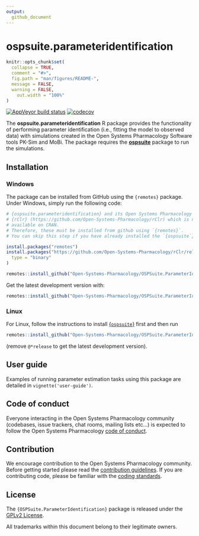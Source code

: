```yaml
---
output: 
  github_document
---
```


# ospsuite.parameteridentification


```r
knitr::opts_chunk$set(
  collapse = TRUE,
  comment = "#>",
  fig.path = "man/figures/README-",
  message = FALSE,
  warning = FALSE,
    out.width = "100%"
)
```


  <!-- badges: start -->

[![AppVeyor build status](https://ci.appveyor.com/api/projects/status/github/Open-Systems-Pharmacology/OSPSuite.ParameterIdentification?branch=develop&svg=true)](https://ci.appveyor.com/project/open-systems-pharmacology-ci/ospsuite-parameteridentification)
[![codecov](https://codecov.io/gh/Open-Systems-Pharmacology/OSPSuite.ParameterIdentification/branch/develop/graph/badge.svg)](https://codecov.io/gh/Open-Systems-Pharmacology/OSPSuite.ParameterIdentification)

  <!-- badges: end -->
  
<!-- README.md is generated from README.Rmd. Please edit that file -->


The **ospsuite.parameteridentification** R package provides the functionality of performing parameter identification (i.e., fitting the model to observed data) with simulations created in the Open Systems Pharmacology Software tools PK-Sim and MoBi. The package requires the [**ospsuite**](https://github.com/Open-Systems-Pharmacology/OSPSuite-R) package to run the simulations.

## Installation

### Windows
The package can be installed from GitHub using the `{remotes}` package.  Under Windows, simply run the following code:

```r
# {ospsuite.parameteridentification} and its Open Systems Pharmacology Suite's dependencies relies on
# {rClr} (https://github.com/Open-Systems-Pharmacology/rClr) which is not
# available on CRAN.
# Therefore, these must be installed from github using `{remotes}`.
# You can skip this step if you have already installed the `{ospsuite`} package.

install.packages("remotes")
install.packages("https://github.com/Open-Systems-Pharmacology/rClr/releases/download/v0.9.2/rClr_0.9.2.zip",
  type = "binary"
)

remotes::install_github("Open-Systems-Pharmacology/OSPSuite.ParameterIdentification@*release")
```

Get the latest development version with:

```r
remotes::install_github("Open-Systems-Pharmacology/OSPSuite.ParameterIdentification")
```

### Linux

For Linux, follow the instructions to install [{`ospsuite`}](https://github.com/Open-Systems-Pharmacology/OSPSuite-R?tab=readme-ov-file#on-linux) first
 and then run 

```r
remotes::install_github("Open-Systems-Pharmacology/OSPSuite.ParameterIdentification@*release")
```

(remove `@*release` to get the latest development version).

## User guide

Examples of running parameter estimation tasks using this package are detailed in `vignette('user-guide')`.


## Code of conduct

Everyone interacting in the Open Systems Pharmacology community (codebases, issue trackers, chat rooms, mailing lists etc...) is expected to follow the Open Systems Pharmacology [code of conduct](https://github.com/Open-Systems-Pharmacology/Suite/blob/master/CODE_OF_CONDUCT.md).

## Contribution

We encourage contribution to the Open Systems Pharmacology community. Before getting started please read the [contribution guidelines](https://github.com/Open-Systems-Pharmacology/Suite/blob/master/CONTRIBUTING.md). If you are contributing code, please be familiar with the [coding standards](https://github.com/Open-Systems-Pharmacology/Suite/blob/master/CODING_STANDARDS_R.md).

## License

The `{OSPSuite.ParameterIdentification}` package is released under the [GPLv2 License](LICENSE).

All trademarks within this document belong to their legitimate owners.
